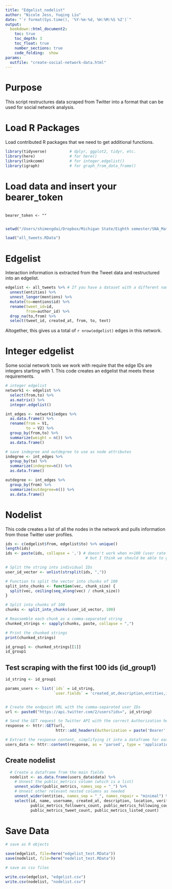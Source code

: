 ```yaml
---
title: "Edgelist_nodelist"
author: "Nicole Jess, Yuqing Liu"
date: "`r format(Sys.time(), '%Y-%m-%d, %H:%M:%S %Z')`"
output: 
  bookdown::html_document2:
    toc: true
    toc_depth: 3
    toc_float: true
    number_sections: true
    code_folding:  show
params: 
  outfile: "create-social-network-data.html"
---
```


# Purpose
This script restructures data scraped from Twitter into a format that can be used 
for social network analysis.



# Load R Packages
Load contributed R packages that we need to get additional functions. 

``` r
library(tidyverse)          # dplyr, ggplot2, tidyr, etc.
library(here)               # for here()
library(linkcomm)           # for integer.edgelist()
library(igraph)             # for graph_from_data_frame()

```

# Load data and insert your bearer_token

```{}

bearer_token <- ""


```

```r
setwd("/Users/shimengdai/Dropbox/Michigan State/Eighth semester/SNA_Materials/2024 SNA workshop/data")

load("all_tweets.RData")
```

# Edgelist
Interaction information is extracted from the Tweet data and restructured into 
an edgelist.

```r


edgelist <- all_tweets %>% # If you have a dataset with a different name, be sure to replace all_tweets to your dataset name
  unnest(entities) %>%
  unnest_longer(mentions) %>%
  mutate(to=mentions$id) %>%
  rename(tweet_id=id,
         from=author_id) %>%
  drop_na(to,from) %>%
  select(tweet_id, created_at, from, to, text)

```

Altogether, this gives us a total of `r nrow(edgelist)` edges in this network. 

# Integer edgelist

Some social network tools we work with require that the edge IDs are integers 
starting with 1. This code creates an edgelist that meets these requirements.

```r

# integer edgelist
network1 <- edgelist %>%
  select(from,to) %>%
  as.matrix() %>%
  integer.edgelist()

int_edges <- network1$edges %>%
  as.data.frame() %>%
  rename(from = V1,
         to = V2) %>%
  group_by(from,to) %>%
  summarize(weight = n()) %>%
  as.data.frame()

# save indegree and outdegree to use as node attributes
indegree <- int_edges %>%
  group_by(to) %>%
  summarize(indegree=n()) %>%
  as.data.frame()

outdegree <- int_edges %>%
  group_by(from) %>%
  summarize(outdegree=n()) %>%
  as.data.frame()

```


# Nodelist

This code creates a list of all the nodes in the network and pulls information from 
those Twitter user profiles. 

```r
ids <- c(edgelist$from, edgelist$to) %>% unique()
length(ids)
ids <- paste(ids, collapse = ',') # doesn't work when n>100 (user rate limit is 100)
                                   # but I think we should be able to go up to 500 (rate limit for apps)

# Split the string into individual IDs
user_id_vector <- unlist(strsplit(ids, ","))

# Function to split the vector into chunks of 100
split_into_chunks <- function(vec, chunk_size) {
  split(vec, ceiling(seq_along(vec) / chunk_size))
}

# Split into chunks of 100
chunks <- split_into_chunks(user_id_vector, 100)

# Reassemble each chunk as a comma-separated string
chunked_strings <- sapply(chunks, paste, collapse = ",")

# Print the chunked strings
print(chunked_strings)

id_group1 <- chunked_strings[[1]]
id_group1
```

## Test scraping with the first 100 ids (id_group1)

```r
id_string <- id_group1 

params_users <- list(`ids` = id_string,
                     `user.fields` = 'created_at,description,entities,id,location,name,public_metrics,username,verified')


# Create the endpoint URL with the comma-separated user IDs
url <- paste0("https://api.twitter.com/2/users?ids=", id_string)

# Send the GET request to Twitter API with the correct Authorization header
response <- httr::GET(url,
                      httr::add_headers(Authorization = paste('Bearer', bearer_token)),query = params_users)

# Extract the response content, simplifying it into a dataframe for easy use
users_data <- httr::content(response, as = 'parsed', type = 'application/json', simplifyDataFrame = TRUE)

```

## Create nodelist

```r
  # Create a dataframe from the main fields
  nodelist <- as.data.frame(users_data$data) %>%
    # Unnest the public_metrics column (which is a list)
    unnest_wider(public_metrics, names_sep = "_") %>%
    # Unnest other relevant nested columns as needed
    unnest_wider(entities, names_sep = "_", names_repair = "minimal") %>%
    select(id, name, username, created_at, description, location, verified, 
           public_metrics_followers_count, public_metrics_following_count, 
           public_metrics_tweet_count, public_metrics_listed_count)

```


# Save Data

```r

# save as R objects

save(edgelist, file=here("edgelist_test.RData"))
save(nodelist, file=here("nodelist_test.RData"))

# save as csv files

write.csv(edgelist, "edgelist.csv")
write.csv(nodelist, "nodelist.csv")


```
